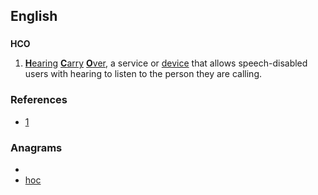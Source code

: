 ==English==

==={{initialism}}===
'''HCO'''

# [[hearing|'''H'''earing]] [[carry|'''C'''arry]] [[over|'''O'''ver]], a service or [[device]] that allows speech-disabled users with hearing to listen to the person they are calling.

===References===
*[http://www.myrelay.com/traditional-relay/hco-hearing-carry-over.en.html]

===Anagrams===
* {{alphagram|cho}}
* [[hoc#English|hoc]]